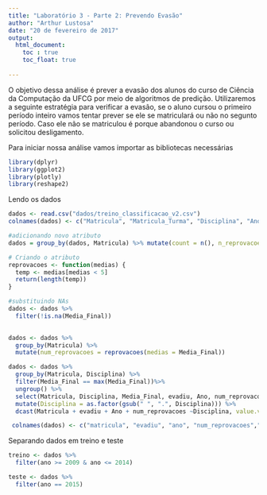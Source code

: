```yaml
---
title: "Laboratório 3 - Parte 2: Prevendo Evasão"
author: "Arthur Lustosa"
date: "20 de fevereiro de 2017"
output: 
  html_document:
    toc : true
    toc_float: true
    
---
```


O objetivo dessa análise é prever a evasão dos alunos do curso de Ciência da Computação da UFCG por meio de algoritmos de predição. Utilizaremos a seguinte estratégia para verificar a evasão, se o aluno cursou o primeiro período inteiro vamos tentar prever se ele se matriculará ou não no segunto período. Caso ele não se matriculou é porque abandonou o curso ou solicitou desligamento. 

Para iniciar nossa análise vamos importar as bibliotecas necessárias
```r
library(dplyr)
library(ggplot2)
library(plotly)
library(reshape2)
```

Lendo os dados
```r
dados <- read.csv("dados/treino_classificacao_v2.csv")
colnames(dados) <- c("Matricula", "Matricula_Turma", "Disciplina", "Ano", "Periodo","Media_Final", "evadiu")

#adicionando novo atributo
dados = group_by(dados, Matricula) %>% mutate(count = n(), n_reprovacoes = sum(Media_Final < 5))

# Criando o atributo
reprovacoes <- function(medias) {
  temp <- medias[medias < 5]
  return(length(temp))
}

#substituindo NAs
dados <- dados %>%
  filter(!is.na(Media_Final))
  

dados <- dados %>%
  group_by(Matricula) %>%
  mutate(num_reprovacoes = reprovacoes(medias = Media_Final))

dados <- dados %>%
  group_by(Matricula, Disciplina) %>%
  filter(Media_Final == max(Media_Final))%>%
  ungroup() %>%
  select(Matricula, Disciplina, Media_Final, evadiu, Ano, num_reprovacoes) %>%
  mutate(Disciplina = as.factor(gsub(" ", ".", Disciplina))) %>%
  dcast(Matricula + evadiu + Ano + num_reprovacoes ~Disciplina, value.var = "Media_Final") 

 colnames(dados) <- c("matricula", "evadiu", "ano", "num_reprovacoes","Vetorial", "C1", "IC", "LP1", "LPT", "P1")

```

<!-- TODO --> 
<!-- 1. Separe os dados em treino e teste; -->
<!-- 2. Use como atributos as médias das disciplinas mais o atributo que você criou na parte 1 (fique a vontade para criar mais atributos); -->
<!-- 3. Treine modelos de regressão logística; -->
<!-- 4. Treine modelos de árvore de decisão; -->
<!-- 5. Interprete os coeficientes da regressão. Quais atributos parecem ser mais importantes?; -->
<!-- 6. Reporte acurácia, precision e recall no treino e teste. Como você avalia os resultados? Justifique sua resposta. -->
<!-- Note que para os passos acima não é necessário usar validação cruzada. -->

<!-- 7.  Controle overfitting usando validação-cruzada (ridge e lasso na regressão logística e condições de "early stopping" nas árvores de decisão, por exemplo, profundidade da árvore); -->
<!-- 8. Reporte acurácia, precision e recall da validação-cruzada e teste (para os melhores modelos); -->
<!-- 9. Aplique o melhor modelo a você mesmo(a) usando seu histórico e reporte a predição e resultado. -->

Separando dados em treino e teste
```r
treino <- dados %>%
  filter(ano >= 2009 & ano <= 2014)

teste <- dados %>% 
  filter(ano == 2015)

```

